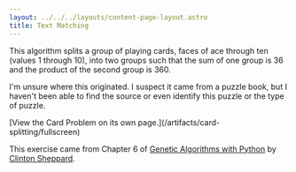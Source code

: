 ```yaml
---
layout: ../../../layouts/content-page-layout.astro
title: Text Matching
---
```



This algorithm splits a group of playing cards, faces of ace through ten (values 1 through 10), into
two groups such that the sum of one group is 36 and the product of the second group is 360.

I'm unsure where this originated. I suspect it came from a puzzle book, but I haven't been able to
find the source or even identify this puzzle or the type of puzzle.

<InteractiveEmbed src="/artifacts/card-splitting/fullscreen" title="The Card Problem">
  [View the Card Problem on its own page.](/artifacts/card-splitting/fullscreen)
</InteractiveEmbed>

This exercise came from Chapter 6 of
[Genetic Algorithms with Python](https://github.com/handcraftsman/GeneticAlgorithmsWithPython#description)
by [Clinton Sheppard](https://www.cs.unm.edu/~sheppard/).
